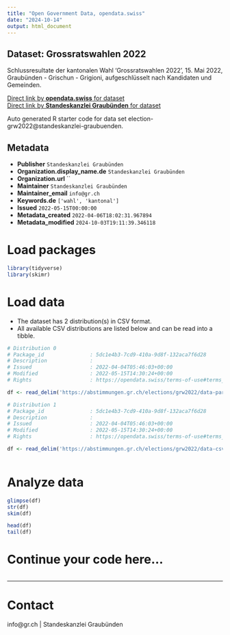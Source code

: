 ```yaml
---
title: "Open Government Data, opendata.swiss"
date: "2024-10-14"
output: html_document
---
```


## Dataset: Grossratswahlen 2022

Schlussresultate der kantonalen Wahl 'Grossratswahlen 2022', 15. Mai 2022, Graubünden - Grischun - Grigioni, aufgeschlüsselt nach Kandidaten und Gemeinden.

[Direct link by **opendata.swiss** for dataset](https://opendata.swiss/de/dataset/grossratswahlen-2022)<br>
[Direct link by **Standeskanzlei Graubünden** for dataset](https://abstimmungen.gr.ch/elections/grw2022/data)

Auto generated R starter code for data set election-grw2022@standeskanzlei-graubuenden.

## Metadata

- **Publisher** `Standeskanzlei Graubünden`
- **Organization.display_name.de** `Standeskanzlei Graubünden`
- **Organization.url** ``
- **Maintainer** `Standeskanzlei Graubünden`
- **Maintainer_email** `info@gr.ch`
- **Keywords.de** `['wahl', 'kantonal']`
- **Issued** `2022-05-15T00:00:00`
- **Metadata_created** `2022-04-06T18:02:31.967894`
- **Metadata_modified** `2024-10-03T19:11:39.346118`


# Load packages

```r

library(tidyverse)
library(skimr)

```

# Load data

-   The dataset has 2 distribution(s) in CSV format.
-   All available CSV distributions are listed below and can be read into a tibble.

```r

# Distribution 0
# Package_id               : 5dc1e4b3-7cd9-410a-9d8f-132aca7f6d28
# Description              : 
# Issued                   : 2022-04-04T05:46:03+00:00
# Modified                 : 2022-05-15T14:30:24+00:00
# Rights                   : https://opendata.swiss/terms-of-use#terms_by

df <- read_delim('https://abstimmungen.gr.ch/elections/grw2022/data-parties-csv')

# Distribution 1
# Package_id               : 5dc1e4b3-7cd9-410a-9d8f-132aca7f6d28
# Description              : 
# Issued                   : 2022-04-04T05:46:03+00:00
# Modified                 : 2022-05-15T14:30:24+00:00
# Rights                   : https://opendata.swiss/terms-of-use#terms_by

df <- read_delim('https://abstimmungen.gr.ch/elections/grw2022/data-csv')



```

# Analyze data

```r

glimpse(df)
str(df)
skim(df)

head(df)
tail(df)

```

# Continue your code here...

```r

```

------------------------------------------------------------------------

# Contact

info@gr.ch | Standeskanzlei Graubünden
